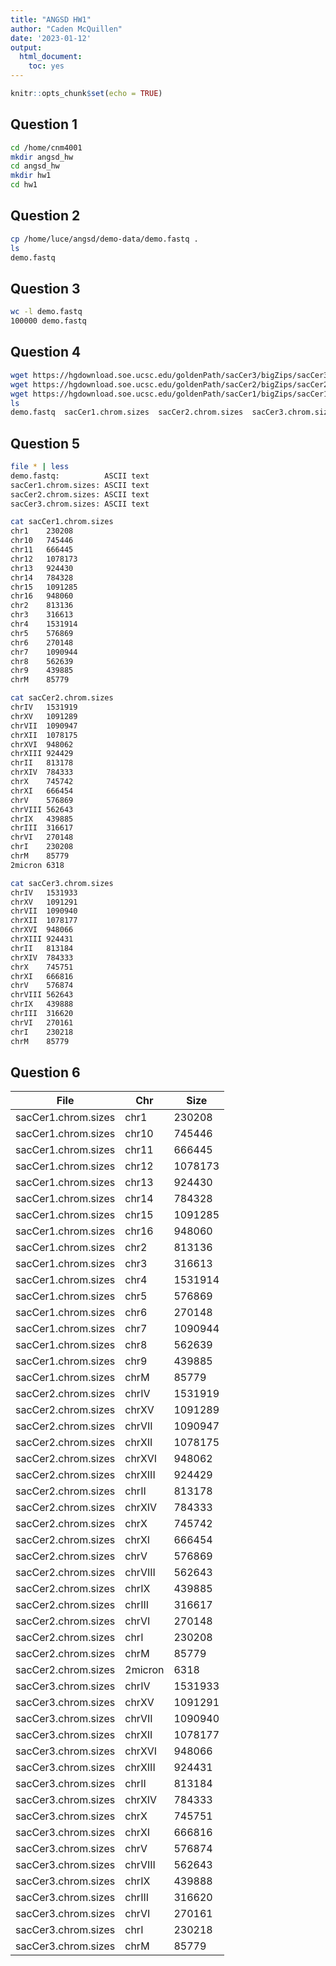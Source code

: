 ```yaml
---
title: "ANGSD HW1"
author: "Caden McQuillen"
date: '2023-01-12'
output: 
  html_document: 
    toc: yes
---
```


```r
knitr::opts_chunk$set(echo = TRUE)
```
## Question 1
```bash
cd /home/cnm4001
mkdir angsd_hw
cd angsd_hw
mkdir hw1
cd hw1
```
## Question 2
```bash
cp /home/luce/angsd/demo-data/demo.fastq .
ls
demo.fastq
```
## Question 3
```bash
wc -l demo.fastq
100000 demo.fastq

```
## Question 4
```bash
wget https://hgdownload.soe.ucsc.edu/goldenPath/sacCer3/bigZips/sacCer3.chrom.sizes
wget https://hgdownload.soe.ucsc.edu/goldenPath/sacCer2/bigZips/sacCer2.chrom.sizes
wget https://hgdownload.soe.ucsc.edu/goldenPath/sacCer1/bigZips/sacCer1.chrom.sizes
ls
demo.fastq  sacCer1.chrom.sizes  sacCer2.chrom.sizes  sacCer3.chrom.sizes

```
## Question 5
```bash
file * | less
demo.fastq:          ASCII text
sacCer1.chrom.sizes: ASCII text
sacCer2.chrom.sizes: ASCII text
sacCer3.chrom.sizes: ASCII text

cat sacCer1.chrom.sizes 
chr1	230208
chr10	745446
chr11	666445
chr12	1078173
chr13	924430
chr14	784328
chr15	1091285
chr16	948060
chr2	813136
chr3	316613
chr4	1531914
chr5	576869
chr6	270148
chr7	1090944
chr8	562639
chr9	439885
chrM	85779

cat sacCer2.chrom.sizes 
chrIV	1531919
chrXV	1091289
chrVII	1090947
chrXII	1078175
chrXVI	948062
chrXIII	924429
chrII	813178
chrXIV	784333
chrX	745742
chrXI	666454
chrV	576869
chrVIII	562643
chrIX	439885
chrIII	316617
chrVI	270148
chrI	230208
chrM	85779
2micron	6318

cat sacCer3.chrom.sizes 
chrIV	1531933
chrXV	1091291
chrVII	1090940
chrXII	1078177
chrXVI	948066
chrXIII	924431
chrII	813184
chrXIV	784333
chrX	745751
chrXI	666816
chrV	576874
chrVIII	562643
chrIX	439888
chrIII	316620
chrVI	270161
chrI	230218
chrM	85779

```
## Question 6

| File                | Chr     | Size    |
|---------------------|---------|---------|
| sacCer1.chrom.sizes | chr1    | 230208  |
| sacCer1.chrom.sizes | chr10   | 745446  |
| sacCer1.chrom.sizes | chr11   | 666445  |
| sacCer1.chrom.sizes | chr12   | 1078173 |
| sacCer1.chrom.sizes | chr13   | 924430  |
| sacCer1.chrom.sizes | chr14   | 784328  |
| sacCer1.chrom.sizes | chr15   | 1091285 |
| sacCer1.chrom.sizes | chr16   | 948060  |
| sacCer1.chrom.sizes | chr2    | 813136  |
| sacCer1.chrom.sizes | chr3    | 316613  |
| sacCer1.chrom.sizes | chr4    | 1531914 |
| sacCer1.chrom.sizes | chr5    | 576869  |
| sacCer1.chrom.sizes | chr6    | 270148  |
| sacCer1.chrom.sizes | chr7    | 1090944 |
| sacCer1.chrom.sizes | chr8    | 562639  |
| sacCer1.chrom.sizes | chr9    | 439885  |
| sacCer1.chrom.sizes | chrM    | 85779   |
| sacCer2.chrom.sizes | chrIV   | 1531919 |
| sacCer2.chrom.sizes | chrXV   | 1091289 |
| sacCer2.chrom.sizes | chrVII  | 1090947 |
| sacCer2.chrom.sizes | chrXII  | 1078175 |
| sacCer2.chrom.sizes | chrXVI  | 948062  |
| sacCer2.chrom.sizes | chrXIII | 924429  |
| sacCer2.chrom.sizes | chrII   | 813178  |
| sacCer2.chrom.sizes | chrXIV  | 784333  |
| sacCer2.chrom.sizes | chrX    | 745742  |
| sacCer2.chrom.sizes | chrXI   | 666454  |
| sacCer2.chrom.sizes | chrV    | 576869  |
| sacCer2.chrom.sizes | chrVIII | 562643  |
| sacCer2.chrom.sizes | chrIX   | 439885  |
| sacCer2.chrom.sizes | chrIII  | 316617  |
| sacCer2.chrom.sizes | chrVI   | 270148  |
| sacCer2.chrom.sizes | chrI    | 230208  |
| sacCer2.chrom.sizes | chrM    | 85779   |
| sacCer2.chrom.sizes | 2micron | 6318    |
| sacCer3.chrom.sizes | chrIV   | 1531933 |
| sacCer3.chrom.sizes | chrXV   | 1091291 |
| sacCer3.chrom.sizes | chrVII  | 1090940 |
| sacCer3.chrom.sizes | chrXII  | 1078177 |
| sacCer3.chrom.sizes | chrXVI  | 948066  |
| sacCer3.chrom.sizes | chrXIII | 924431  |
| sacCer3.chrom.sizes | chrII   | 813184  |
| sacCer3.chrom.sizes | chrXIV  | 784333  |
| sacCer3.chrom.sizes | chrX    | 745751  |
| sacCer3.chrom.sizes | chrXI   | 666816  |
| sacCer3.chrom.sizes | chrV    | 576874  |
| sacCer3.chrom.sizes | chrVIII | 562643  |
| sacCer3.chrom.sizes | chrIX   | 439888  |
| sacCer3.chrom.sizes | chrIII  | 316620  |
| sacCer3.chrom.sizes | chrVI   | 270161  |
| sacCer3.chrom.sizes | chrI    | 230218  |
| sacCer3.chrom.sizes | chrM    | 85779   |

